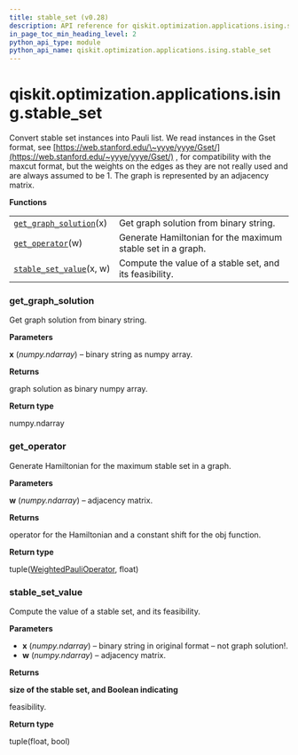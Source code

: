 ```yaml
---
title: stable_set (v0.28)
description: API reference for qiskit.optimization.applications.ising.stable_set in qiskit v0.28
in_page_toc_min_heading_level: 2
python_api_type: module
python_api_name: qiskit.optimization.applications.ising.stable_set
---
```


<span id="module-qiskit.optimization.applications.ising.stable_set" />

<span id="qiskit-optimization-applications-ising-stable-set" />

# qiskit.optimization.applications.ising.stable\_set

Convert stable set instances into Pauli list. We read instances in the Gset format, see [https://web.stanford.edu/\~yyye/yyye/Gset/](https://web.stanford.edu/~yyye/yyye/Gset/) , for compatibility with the maxcut format, but the weights on the edges as they are not really used and are always assumed to be 1. The graph is represented by an adjacency matrix.

**Functions**

|                                                                                                                                                                         |                                                             |
| ----------------------------------------------------------------------------------------------------------------------------------------------------------------------- | ----------------------------------------------------------- |
| [`get_graph_solution`](#qiskit.optimization.applications.ising.stable_set.get_graph_solution "qiskit.optimization.applications.ising.stable_set.get_graph_solution")(x) | Get graph solution from binary string.                      |
| [`get_operator`](#qiskit.optimization.applications.ising.stable_set.get_operator "qiskit.optimization.applications.ising.stable_set.get_operator")(w)                   | Generate Hamiltonian for the maximum stable set in a graph. |
| [`stable_set_value`](#qiskit.optimization.applications.ising.stable_set.stable_set_value "qiskit.optimization.applications.ising.stable_set.stable_set_value")(x, w)    | Compute the value of a stable set, and its feasibility.     |

### get\_graph\_solution

<Function id="qiskit.optimization.applications.ising.stable_set.get_graph_solution" github="https://github.com/qiskit-community/qiskit-aqua/tree/stable/0.9/qiskit/optimization/applications/ising/stable_set.py" signature="get_graph_solution(x)">
  Get graph solution from binary string.

  **Parameters**

  **x** (*numpy.ndarray*) – binary string as numpy array.

  **Returns**

  graph solution as binary numpy array.

  **Return type**

  numpy.ndarray
</Function>

### get\_operator

<Function id="qiskit.optimization.applications.ising.stable_set.get_operator" github="https://github.com/qiskit-community/qiskit-aqua/tree/stable/0.9/qiskit/optimization/applications/ising/stable_set.py" signature="get_operator(w)">
  Generate Hamiltonian for the maximum stable set in a graph.

  **Parameters**

  **w** (*numpy.ndarray*) – adjacency matrix.

  **Returns**

  operator for the Hamiltonian and a constant shift for the obj function.

  **Return type**

  tuple([WeightedPauliOperator](qiskit.aqua.operators.legacy.WeightedPauliOperator "qiskit.aqua.operators.legacy.WeightedPauliOperator"), float)
</Function>

### stable\_set\_value

<Function id="qiskit.optimization.applications.ising.stable_set.stable_set_value" github="https://github.com/qiskit-community/qiskit-aqua/tree/stable/0.9/qiskit/optimization/applications/ising/stable_set.py" signature="stable_set_value(x, w)">
  Compute the value of a stable set, and its feasibility.

  **Parameters**

  *   **x** (*numpy.ndarray*) – binary string in original format – not graph solution!.
  *   **w** (*numpy.ndarray*) – adjacency matrix.

  **Returns**

  **size of the stable set, and Boolean indicating**

  feasibility.

  **Return type**

  tuple(float, bool)
</Function>

